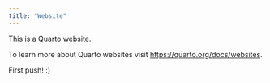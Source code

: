 ```yaml
---
title: "Website"
---
```


This is a Quarto website.

To learn more about Quarto websites visit <https://quarto.org/docs/websites>.

First push! :)